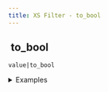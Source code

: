 ```yaml
---
title: XS Filter - to_bool
---
```


## <img src="../assets/docuBadge (11).png" alt="" data-size="line"> to\_bool <a href="#xs-to_bool" id="xs-to_bool"></a>

`value|to_bool`

<details>

<summary>Examples</summary>

```javascript
"true"|to_bool     // Returns true
1|to_bool          // Returns true
"false"|to_bool    // Returns false
```

</details>
